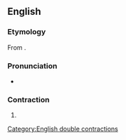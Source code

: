 ==English==

===Etymology===
From {{suffix|en|'twas|n't|alt1=’twas|alt2=n’t}}.

===Pronunciation===
* {{a|UK}} {{IPA|en|/ˈtwɒ.zn̩t/}}

===Contraction===
{{en-cont|head=’twasn’t}}

# {{contraction of|en|[[it]] [[twas]] [[not]]}}

[[Category:English double contractions]]